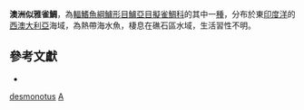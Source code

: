 {{Speciesbox
| taxon = Assiculoides desmonotus
| binomial_authority = [[Springer|Springer]], [[Smith|Smith]] & [[Fraser|Fraser]], 1997
| status = NE
| status_system = IUCN3.1
}}

'''澳洲似雅雀鯛'''，為[[輻鰭魚綱|輻鰭魚綱]][[鱸形目|鱸形目]][[鱸亞目|鱸亞目]][[擬雀鯛科|擬雀鯛科]]的其中一[[種|種]]，分布於東[[印度洋|印度洋]]的[[西澳大利亞|西澳大利亞]]海域，為熱帶海水魚，棲息在礁石區水域，生活習性不明。

== 參考文獻 ==
*{{FishBase_species|genus=Assiculoides|species=desmonotus|year=2017|month=1}}

{{鱸形目小作品}}
{{Taxonbar}}
[[Category:似雅雀鯛屬|desmonotus]]
[[Category:1997年描述的鱼类|A]]